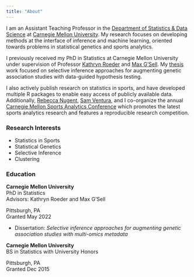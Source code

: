 ```yaml
---
title: "About"
---
```


I am an Assistant Teaching Professor in the [Department of Statistics & Data Science](http://www.stat.cmu.edu/) at [Carnegie Mellon University](http://www.cmu.edu/). My research focuses on developing methods at the interface of inference and machine learning, oriented towards problems in statistical genetics and sports analytics. 

I previously received my PhD in Statistics at Carnegie Mellon University under supervision of Professor [Kathryn Roeder](https://kathrynmroeder.github.io/) and [Max G’Sell](https://www.andrew.cmu.edu/user/mgsell/). My [thesis](https://kilthub.cmu.edu/articles/thesis/Selective_inference_approaches_for_augmenting_genetic_association_studies_with_multi-omics_metadata/19669593) work focused on selective inference approaches for augmenting genetic association studies with data-guided hypothesis testing.

I also actively publish research on statistics in sports, and have developed multiple R packages to enable easy access of publicly available data. Additionally, [Rebecca Nugent](http://www.stat.cmu.edu/~rnugent/PUBLIC/), [Sam Ventura](http://www.stat.cmu.edu/people/faculty/sam-ventura), and I co-organize the annual [Carnegie Mellon Sports Analytics Conference](https://www.stat.cmu.edu/cmsac/conference/2022/) which promotes the latest sports analytics research and features a reproducible research competition.

### Research Interests

- Statistics in Sports
- Statistical Genetics
- Selective Inference
- Clustering

### Education

::: {.d-flex .justify-content-between}
::: {}
**Carnegie Mellon University**  
PhD in Statistics  
Advisors: Kathryn Roeder and Max G'Sell
:::
::: {.text-end}
Pittsburgh, PA  
Granted May 2022
:::
:::
- Dissertation: *Selective inference approaches for augmenting genetic association studies with multi-omics metadata*


::: {.d-flex .justify-content-between}
::: {}
**Carnegie Mellon University**  
BS in Statistics with University Honors
:::
::: {.text-end}
Pittsburgh, PA  
Granted Dec 2015
:::
:::

